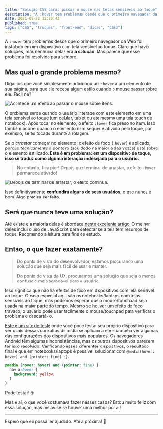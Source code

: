 ```yaml
---
title: "Solução CSS para: passar o mouse nas telas sensíveis ao toque"
description: "A :hover tem problemas desde que o primeiro navegador da Web foi instalado em um dispositivo com tela sensível ao toque. Claro que havia soluções, mas nenhuma delas era a solução. Mas parece que esse problema foi resolvido para sempre."
date: 2021-09-22 12:29:43
published: true
tags: ["CSS", "truques", "front-end", "dicas", "CSS3"]
---
```


A `:hover` tem problemas desde que o primeiro navegador da Web foi instalado em um dispositivo com tela sensível ao toque. Claro que havia soluções, mas nenhuma delas era **a solução**. Mas parece que esse problema foi resolvido para sempre.

## Mas qual o grande problema mesmo?

Digamos que você simplesmente adicionou um `:hover` a um elemento de sua página, para que ele receba algum estilo quando o mouse passar sobre ele. Fácil né?

![Acontece um efeito ao passar o mouse sobre itens.](01.gif "Fonte: https://proper-hovering.glitch.me/")

O problema surge quando o usuário interage com este elemento em uma tela sensível ao toque (um celular, tablet ou até mesmo uma tela touch de notebook). Após tocar no elemento, o efeito `:hover` fica preso no item. Isso também ocorre quando o elemento nem sequer é ativado pelo toque, por exemplo, se foi tocado durante a rolagem.

Se o _arrastar_ começar no elemento, o efeito de foco (`:hover`) é aplicado, porque *tecnicamente* o ponteiro (seu dedo na maioria das vezes) está sobre o elemento estilizado. **Este é um problema: em um dispositivo de toque, isso se traduz como alguma interação indesejada para o usuário.**

> No entanto, fica pior! Depois que terminar de arrastar, o efeito `:hover` permanece ativado!

![Depois de terminar de arrastar, o efeito continua.](02.gif "Fonte: https://proper-hovering.glitch.me")

Isso definitivamente **confundirá alguns de seus usuários**, o que nunca é bom. Algo precisa ser feito.

## Será que nunca teve uma solução?

Até existe e a maioria delas é abordada [neste excelente artigo](http://www.javascriptkit.com/dhtmltutors/sticky-hover-issue-solutions.shtml). O melhor deles inclui o uso de JavaScript para detectar se a tela tem recursos de toque. Recomendo a leitura para fins de estudo.

## Então, o que fazer exatamente?

> Do ponto de vista do desenvolvedor, estamos procurando uma solução que seja mais fácil de usar e manter.
>
> Do ponto de vista da UX, procuramos uma solução que seja o menos confusa e mais agradável para o usuário.

Isso significa que não há efeitos de foco em dispositivos com tela sensível ao toque. O caso especial aqui são os notebooks/laptops com telas sensíveis ao toque, mas podemos esperar que o mouse/touchpad seja usado na maior parte do tempo. Mesmo se houver um efeito de foco travado, o usuário pode usar facilmente o mouse/touchpad para verificar o problema e descartá-lo.

[Este é um site de teste](https://hover-pointer-media-query.glitch.me/) onde você pode testar seu próprio dispositivo para ver quais dessas consultas de mídia se aplicam a ele e também ver algumas das configurações dos dispositivos mais populares. Os navegadores Android têm algumas inconsistências, mas os outros dispositivos parecem ter isso resolvido. Verificando esses diferentes dispositivos, o resultado final é que em notebooks/laptops é possível solucionar com `@media(hover: hover) and (pointer: fine) {}`.

```css
@media (hover: hover) and (pointer: fine) {
  nav a:hover {
    background: yellow;
  }
}
```

Pode testar! 🤓

Mas e aí, o que você costumava fazer nesses casos? Estou muito feliz com essa solução, mas me avise se houver uma melhor por aí!

---

Espero que eu possa ter ajudado. Até a próxima! 🚀
